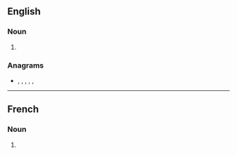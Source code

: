 {{also|latines|latinés}}

==English==

===Noun===
{{head|en|noun plural form}}

# {{plural of|Latine|lang=en}}

===Anagrams===
* {{l|en|elastin}}, {{l|en|entails}}, {{l|en|nail set}}, {{l|en|salient}}, {{l|en|saltine}}, {{l|en|staniel}}

----

==French==

===Noun===
{{head|fr|noun plural form|g=f}}

# {{plural of|Latine|lang=fr}}